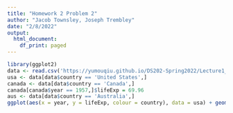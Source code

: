 ---
title: "Homework 2 Problem 2"
author: "Jacob Townsley, Joseph Trembley"
date: "2/8/2022"
output:
  html_document:
    df_print: paged
---

```{r}
library(ggplot2)
data <- read.csv('https://yumouqiu.github.io/DS202-Spring2022/Lecture1_collaborative-environment/data/gapminder-5060.csv')
usa <- data[data$country == 'United States',]
canada <- data[data$country == 'Canada',]
canada[canada$year == 1957,]$lifeExp = 69.96
aus <- data[data$country == 'Australia',]
ggplot(aes(x = year, y = lifeExp, colour = country), data = usa) + geom_line() + geom_line(data = canada) + geom_line(data = aus)
```


